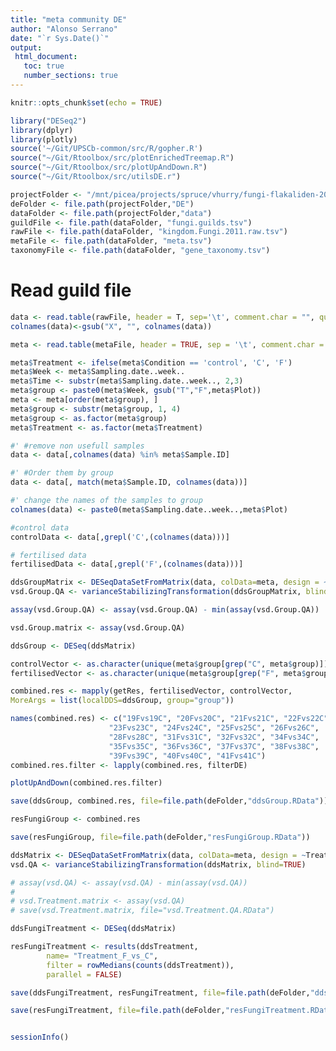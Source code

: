 ```yaml
---
title: "meta community DE"
author: "Alonso Serrano"
date: "`r Sys.Date()`"
output:
 html_document:
   toc: true
   number_sections: true
---
```


```r
knitr::opts_chunk$set(echo = TRUE)
```

```r
library("DESeq2")
library(dplyr)
library(plotly)
source('~/Git/UPSCb-common/src/R/gopher.R')
source("~/Git/Rtoolbox/src/plotEnrichedTreemap.R")
source("~/Git/Rtoolbox/src/plotUpAndDown.R")
source("~/Git/Rtoolbox/src/utilsDE.r")
```

```r
projectFolder <- "/mnt/picea/projects/spruce/vhurry/fungi-flakaliden-2011"
deFolder <- file.path(projectFolder,"DE")
dataFolder <- file.path(projectFolder,"data")
guildFile <- file.path(dataFolder, "fungi.guilds.tsv")
rawFile <- file.path(dataFolder, "kingdom.Fungi.2011.raw.tsv")
metaFile <- file.path(dataFolder, "meta.tsv")
taxonomyFile <- file.path(dataFolder, "gene_taxonomy.tsv")
```

# Read guild file
```r
data <- read.table(rawFile, header = T, sep='\t', comment.char = "", quote="", row.names = 1, stringsAsFactors = F)
colnames(data)<-gsub("X", "", colnames(data))

meta <- read.table(metaFile, header = TRUE, sep = '\t', comment.char = "", stringsAsFactors = F)

meta$Treatment <- ifelse(meta$Condition == 'control', 'C', 'F')
meta$Week <- meta$Sampling.date..week..
meta$Time <- substr(meta$Sampling.date..week.., 2,3)
meta$group <- paste0(meta$Week, gsub("T","F",meta$Plot))
meta <- meta[order(meta$group), ]
meta$group <- substr(meta$group, 1, 4)
meta$group <- as.factor(meta$group)
meta$Treatment <- as.factor(meta$Treatment)

#' #remove non usefull samples
data <- data[,colnames(data) %in% meta$Sample.ID]

#' #Order them by group
data <- data[, match(meta$Sample.ID, colnames(data))]

#' change the names of the samples to group
colnames(data) <- paste0(meta$Sampling.date..week..,meta$Plot)

#control data
controlData <- data[,grepl('C',(colnames(data)))]

# fertilised data
fertilisedData <- data[,grepl('F',(colnames(data)))]

```


```r
ddsGroupMatrix <- DESeqDataSetFromMatrix(data, colData=meta, design = ~group)
vsd.Group.QA <- varianceStabilizingTransformation(ddsGroupMatrix, blind=TRUE)

assay(vsd.Group.QA) <- assay(vsd.Group.QA) - min(assay(vsd.Group.QA))

vsd.Group.matrix <- assay(vsd.Group.QA)

ddsGroup <- DESeq(ddsMatrix)

controlVector <- as.character(unique(meta$group[grep("C", meta$group)]))
fertilisedVector <- as.character(unique(meta$group[grep("F", meta$group)]))

combined.res <- mapply(getRes, fertilisedVector, controlVector, 
MoreArgs = list(localDDS=ddsGroup, group="group"))

names(combined.res) <- c("19Fvs19C", "20Fvs20C", "21Fvs21C", "22Fvs22C",
                      "23Fvs23C", "24Fvs24C", "25Fvs25C", "26Fvs26C",
                      "28Fvs28C", "31Fvs31C", "32Fvs32C", "34Fvs34C",
                      "35Fvs35C", "36Fvs36C", "37Fvs37C", "38Fvs38C",
                      "39Fvs39C", "40Fvs40C", "41Fvs41C")
combined.res.filter <- lapply(combined.res, filterDE)

plotUpAndDown(combined.res.filter)

save(ddsGroup, combined.res, file=file.path(deFolder,"ddsGroup.RData"))

resFungiGroup <- combined.res

save(resFungiGroup, file=file.path(deFolder,"resFungiGroup.RData"))

```

```r
ddsMatrix <- DESeqDataSetFromMatrix(data, colData=meta, design = ~Treatment)
vsd.QA <- varianceStabilizingTransformation(ddsMatrix, blind=TRUE)

# assay(vsd.QA) <- assay(vsd.QA) - min(assay(vsd.QA))
# 
# vsd.Treatment.matrix <- assay(vsd.QA)
# save(vsd.Treatment.matrix, file="vsd.Treatment.QA.RData")

ddsFungiTreatment <- DESeq(ddsMatrix)

resFungiTreatment <- results(ddsTreatment,
        name= "Treatment_F_vs_C",
        filter = rowMedians(counts(ddsTreatment)),
        parallel = FALSE)

save(ddsFungiTreatment, resFungiTreatment, file=file.path(deFolder,"ddsTreatment.RData"))

save(resFungiTreatment, file=file.path(deFolder,"resFungiTreatment.RData"))

```


```r

```

```r
sessionInfo()
```